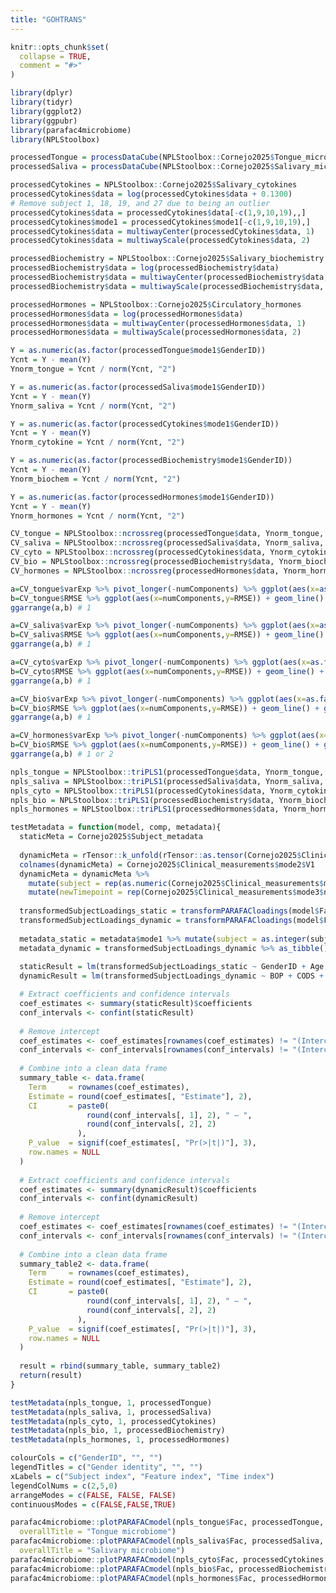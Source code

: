 ```yaml
---
title: "GOHTRANS"
---
```


```r
knitr::opts_chunk$set(
  collapse = TRUE,
  comment = "#>"
)
```

```r
library(dplyr)
library(tidyr)
library(ggplot2)
library(ggpubr)
library(parafac4microbiome)
library(NPLStoolbox)
```

```r
processedTongue = processDataCube(NPLStoolbox::Cornejo2025$Tongue_microbiome, sparsityThreshold = 0.5, considerGroups=TRUE, groupVariable="GenderID", CLR=TRUE, centerMode=1, scaleMode=2)
processedSaliva = processDataCube(NPLStoolbox::Cornejo2025$Salivary_microbiome, sparsityThreshold = 0.5, considerGroups=TRUE, groupVariable="GenderID", CLR=TRUE, centerMode=1, scaleMode=2)

processedCytokines = NPLStoolbox::Cornejo2025$Salivary_cytokines
processedCytokines$data = log(processedCytokines$data + 0.1300)
# Remove subject 1, 18, 19, and 27 due to being an outlier
processedCytokines$data = processedCytokines$data[-c(1,9,10,19),,]
processedCytokines$mode1 = processedCytokines$mode1[-c(1,9,10,19),]
processedCytokines$data = multiwayCenter(processedCytokines$data, 1)
processedCytokines$data = multiwayScale(processedCytokines$data, 2)

processedBiochemistry = NPLStoolbox::Cornejo2025$Salivary_biochemistry
processedBiochemistry$data = log(processedBiochemistry$data)
processedBiochemistry$data = multiwayCenter(processedBiochemistry$data, 1)
processedBiochemistry$data = multiwayScale(processedBiochemistry$data, 2)

processedHormones = NPLStoolbox::Cornejo2025$Circulatory_hormones
processedHormones$data = log(processedHormones$data)
processedHormones$data = multiwayCenter(processedHormones$data, 1)
processedHormones$data = multiwayScale(processedHormones$data, 2)
```

```r
Y = as.numeric(as.factor(processedTongue$mode1$GenderID))
Ycnt = Y - mean(Y)
Ynorm_tongue = Ycnt / norm(Ycnt, "2")

Y = as.numeric(as.factor(processedSaliva$mode1$GenderID))
Ycnt = Y - mean(Y)
Ynorm_saliva = Ycnt / norm(Ycnt, "2")

Y = as.numeric(as.factor(processedCytokines$mode1$GenderID))
Ycnt = Y - mean(Y)
Ynorm_cytokine = Ycnt / norm(Ycnt, "2")

Y = as.numeric(as.factor(processedBiochemistry$mode1$GenderID))
Ycnt = Y - mean(Y)
Ynorm_biochem = Ycnt / norm(Ycnt, "2")

Y = as.numeric(as.factor(processedHormones$mode1$GenderID))
Ycnt = Y - mean(Y)
Ynorm_hormones = Ycnt / norm(Ycnt, "2")
```

```r
CV_tongue = NPLStoolbox::ncrossreg(processedTongue$data, Ynorm_tongue, maxNumComponents = 5, cvFolds = 10)
CV_saliva = NPLStoolbox::ncrossreg(processedSaliva$data, Ynorm_saliva, maxNumComponents = 5, cvFolds = 10)
CV_cyto = NPLStoolbox::ncrossreg(processedCytokines$data, Ynorm_cytokine, maxNumComponents = 5, cvFolds = 10)
CV_bio = NPLStoolbox::ncrossreg(processedBiochemistry$data, Ynorm_biochem, maxNumComponents=5, cvFolds = 10)
CV_hormones = NPLStoolbox::ncrossreg(processedHormones$data, Ynorm_hormones, maxNumComponents=5, cvFolds = 10)

a=CV_tongue$varExp %>% pivot_longer(-numComponents) %>% ggplot(aes(x=as.factor(numComponents),y=value,col=as.factor(name),group=as.factor(name))) + geom_line() + geom_point() + xlab("Number of components") + ylab("Variance explained (%)") + theme(legend.position="none")
b=CV_tongue$RMSE %>% ggplot(aes(x=numComponents,y=RMSE)) + geom_line() + geom_point() + xlab("Number of components") + ylab("RMSECV")
ggarrange(a,b) # 1

a=CV_saliva$varExp %>% pivot_longer(-numComponents) %>% ggplot(aes(x=as.factor(numComponents),y=value,col=as.factor(name),group=as.factor(name))) + geom_line() + geom_point() + xlab("Number of components") + ylab("Variance explained (%)") + theme(legend.position="none")
b=CV_saliva$RMSE %>% ggplot(aes(x=numComponents,y=RMSE)) + geom_line() + geom_point() + xlab("Number of components") + ylab("RMSECV")
ggarrange(a,b) # 1

a=CV_cyto$varExp %>% pivot_longer(-numComponents) %>% ggplot(aes(x=as.factor(numComponents),y=value,col=as.factor(name),group=as.factor(name))) + geom_line() + geom_point() + xlab("Number of components") + ylab("Variance explained (%)") + theme(legend.position="none")
b=CV_cyto$RMSE %>% ggplot(aes(x=numComponents,y=RMSE)) + geom_line() + geom_point() + xlab("Number of components") + ylab("RMSECV")
ggarrange(a,b) # 1

a=CV_bio$varExp %>% pivot_longer(-numComponents) %>% ggplot(aes(x=as.factor(numComponents),y=value,col=as.factor(name),group=as.factor(name))) + geom_line() + geom_point() + xlab("Number of components") + ylab("Variance explained (%)") + theme(legend.position="none")
b=CV_bio$RMSE %>% ggplot(aes(x=numComponents,y=RMSE)) + geom_line() + geom_point() + xlab("Number of components") + ylab("RMSECV")
ggarrange(a,b) # 1

a=CV_hormones$varExp %>% pivot_longer(-numComponents) %>% ggplot(aes(x=as.factor(numComponents),y=value,col=as.factor(name),group=as.factor(name))) + geom_line() + geom_point() + xlab("Number of components") + ylab("Variance explained (%)") + theme(legend.position="none")
b=CV_bio$RMSE %>% ggplot(aes(x=numComponents,y=RMSE)) + geom_line() + geom_point() + xlab("Number of components") + ylab("RMSECV")
ggarrange(a,b) # 1 or 2
```

```r
npls_tongue = NPLStoolbox::triPLS1(processedTongue$data, Ynorm_tongue, 1)
npls_saliva = NPLStoolbox::triPLS1(processedSaliva$data, Ynorm_saliva, 1)
npls_cyto = NPLStoolbox::triPLS1(processedCytokines$data, Ynorm_cytokine, 1)
npls_bio = NPLStoolbox::triPLS1(processedBiochemistry$data, Ynorm_biochem, 1)
npls_hormones = NPLStoolbox::triPLS1(processedHormones$data, Ynorm_hormones, 2)
```

```r
testMetadata = function(model, comp, metadata){
  staticMeta = Cornejo2025$Subject_metadata
  
  dynamicMeta = rTensor::k_unfold(rTensor::as.tensor(Cornejo2025$Clinical_measurements$data), 2)@data %>% t() %>% as_tibble()
  colnames(dynamicMeta) = Cornejo2025$Clinical_measurements$mode2$V1
  dynamicMeta = dynamicMeta %>%
    mutate(subject = rep(as.numeric(Cornejo2025$Clinical_measurements$mode1$subject), each=nrow(Cornejo2025$Clinical_measurements$mode3))) %>%
    mutate(newTimepoint = rep(Cornejo2025$Clinical_measurements$mode3$newTimepoint, nrow(Cornejo2025$Clinical_measurements$mode1)))
  
  transformedSubjectLoadings_static = transformPARAFACloadings(model$Fac, 1)[,comp]
  transformedSubjectLoadings_dynamic = transformPARAFACloadings(model$Fac, 2, moreOutput=TRUE)$F[,comp]
  
  metadata_static = metadata$mode1 %>% mutate(subject = as.integer(subject)) %>% left_join(staticMeta) %>% mutate(GenderID = as.numeric(as.factor(GenderID)) - 1)
  metadata_dynamic = transformedSubjectLoadings_dynamic %>% as_tibble() %>% mutate(subject = rep(as.numeric(metadata$mode1$subject), each=nrow(metadata$mode3))) %>% mutate(newTimepoint = rep(metadata$mode3$newTimepoint, nrow(metadata$mode1))) %>% left_join(dynamicMeta)
  
  staticResult = lm(transformedSubjectLoadings_static ~ GenderID + Age, data = metadata_static)
  dynamicResult = lm(transformedSubjectLoadings_dynamic ~ BOP + CODS + XI, data = metadata_dynamic)

  # Extract coefficients and confidence intervals
  coef_estimates <- summary(staticResult)$coefficients
  conf_intervals <- confint(staticResult)
  
  # Remove intercept
  coef_estimates <- coef_estimates[rownames(coef_estimates) != "(Intercept)", ]
  conf_intervals <- conf_intervals[rownames(conf_intervals) != "(Intercept)", ]
  
  # Combine into a clean data frame
  summary_table <- data.frame(
    Term     = rownames(coef_estimates),
    Estimate = round(coef_estimates[, "Estimate"], 2),
    CI       = paste0(
                 round(conf_intervals[, 1], 2), " – ",
                 round(conf_intervals[, 2], 2)
               ),
    P_value  = signif(coef_estimates[, "Pr(>|t|)"], 3),
    row.names = NULL
  )
  
  # Extract coefficients and confidence intervals
  coef_estimates <- summary(dynamicResult)$coefficients
  conf_intervals <- confint(dynamicResult)
  
  # Remove intercept
  coef_estimates <- coef_estimates[rownames(coef_estimates) != "(Intercept)", ]
  conf_intervals <- conf_intervals[rownames(conf_intervals) != "(Intercept)", ]
  
  # Combine into a clean data frame
  summary_table2 <- data.frame(
    Term     = rownames(coef_estimates),
    Estimate = round(coef_estimates[, "Estimate"], 2),
    CI       = paste0(
                 round(conf_intervals[, 1], 2), " – ",
                 round(conf_intervals[, 2], 2)
               ),
    P_value  = signif(coef_estimates[, "Pr(>|t|)"], 3),
    row.names = NULL
  )
  
  result = rbind(summary_table, summary_table2)
  return(result)
}

testMetadata(npls_tongue, 1, processedTongue)
testMetadata(npls_saliva, 1, processedSaliva)
testMetadata(npls_cyto, 1, processedCytokines)
testMetadata(npls_bio, 1, processedBiochemistry)
testMetadata(npls_hormones, 1, processedHormones)
```

```r
colourCols = c("GenderID", "", "")
legendTitles = c("Gender identity", "", "")
xLabels = c("Subject index", "Feature index", "Time index")
legendColNums = c(2,5,0)
arrangeModes = c(FALSE, FALSE, FALSE)
continuousModes = c(FALSE,FALSE,TRUE)

parafac4microbiome::plotPARAFACmodel(npls_tongue$Fac, processedTongue, 1, colourCols, legendTitles, xLabels, legendColNums, arrangeModes, continuousModes,
  overallTitle = "Tongue microbiome")
parafac4microbiome::plotPARAFACmodel(npls_saliva$Fac, processedSaliva, 1, colourCols, legendTitles, xLabels, legendColNums, arrangeModes, continuousModes,
  overallTitle = "Salivary microbiome")
parafac4microbiome::plotPARAFACmodel(npls_cyto$Fac, processedCytokines, 1, colourCols, legendTitles, xLabels, legendColNums, arrangeModes, continuousModes, overallTitle = "Salivary cytokines")
parafac4microbiome::plotPARAFACmodel(npls_bio$Fac, processedBiochemistry, 1, colourCols, legendTitles, xLabels, legendColNums, arrangeModes, continuousModes, overallTitle = "Salivary biochemistry")
parafac4microbiome::plotPARAFACmodel(npls_hormones$Fac, processedHormones, 2, colourCols, legendTitles, xLabels, legendColNums, arrangeModes, continuousModes, overallTitle = "Circulatory hormones")
```

